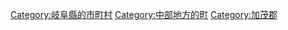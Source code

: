 {{Commonscat|Sakahogi, Gifu}}
{{Catmore}}

{{DEFAULTSORT:Sakahogi}}
[[Category:岐阜縣的市町村|Category:岐阜縣的市町村]]
[[Category:中部地方的町|Category:中部地方的町]]
[[Category:加茂郡|Category:加茂郡]]